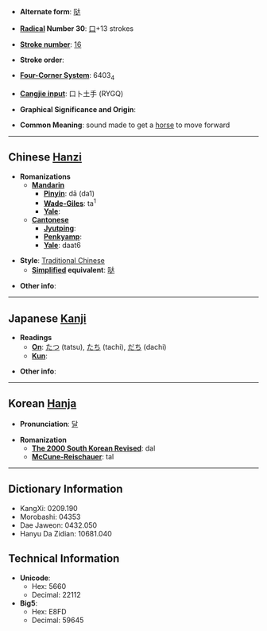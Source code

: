 * '''Alternate form''': [[哒]]

* '''[[Wiktionary:Chinese radical index| Radical]] Number 30''': [[Wiktionary:Chinese radical index 口|口]]+13 strokes

* '''[[Wiktionary:Chinese total strokes index|Stroke number]]''': [[Wiktionary:Chinese total strokes index 16|16]]

* '''Stroke order''': 

* '''[[Wiktionary:Chinese four corner index|Four-Corner System]]''': 6403<sub>4</sub>

* '''[[Wiktionary:Chinese Cangjie index|Cangjie input]]''': 口卜土手 (RYGQ)

* '''Graphical Significance and Origin''': 

* '''Common Meaning''': sound made to get a [[horse]] to move forward

----

== Chinese [[Hanzi]] ==

* '''Romanizations'''
** '''[[Mandarin]]'''
*** '''[[Pinyin]]''': dā (da1)
*** '''[[Wade-Giles]]''': ta<sup>1</sup>
*** '''[[Yale]]''': 
** '''[[Cantonese]]'''
*** '''[[Jyutping]]''':
*** '''[[Penkyamp]]''': 
*** '''[[Yale]]''': daat6

* '''Style''': [[Traditional Chinese]] 
** '''[[Simplified Chinese|Simplified]] equivalent''': [[哒]]

* '''Other info''': 

----

== Japanese [[Kanji]] ==

* '''Readings'''
** '''[[On]]''': [[たつ]] (tatsu), [[たち]] (tachi), [[だち]] (dachi)
** '''[[Kun]]''': 

* '''Other info''':  

----

== Korean [[Hanja]] ==

* '''Pronunciation''': [[달]]

* '''Romanization'''
** '''[[The 2000 South Korean Revised Romanization|The 2000 South Korean Revised]]''': dal
** '''[[McCune-Reischauer]]''': tal

----

== Dictionary Information ==

* KangXi: 0209.190
* Morobashi: 04353
* Dae Jaweon: 0432.050
* Hanyu Da Zidian: 10681.040

== Technical Information ==

* '''Unicode''':
** Hex: 5660
** Decimal: 22112
* '''Big5''':
** Hex: E8FD
** Decimal: 59645